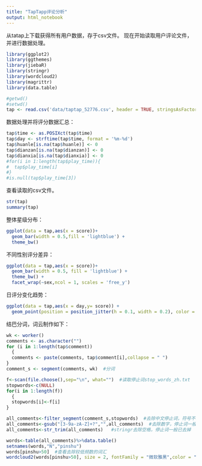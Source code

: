 ---
title: "TapTapp评论分析"
output: html_notebook
---

从tatap上下载获得所有用户数据，存于csv文件。
现在开始读取用户评论文件，并进行数据处理。

```{r packages, include=FALSE}
library(ggplot2)
library(ggthemes)
library(jiebaR)
library(stringr)
library(wordcloud2)
library(magrittr)
library(data.table)
```

```{r, echo=TRUE}
#getwd()
#setwd()
tap <- read.csv('data/taptap_52776.csv', header = TRUE, stringsAsFactors = FALSE)
```
数据处理并将评分数据汇总：

```{r, echo=TRUE}
tap$time <- as.POSIXct(tap$time)
tap$day <- strftime(tap$time, format = '%m-%d')
tap$huanle[is.na(tap$huanle)] <- 0
tap$dianzan[is.na(tap$dianzan)] <- 0
tap$dianxia[is.na(tap$dianxia)] <- 0
#for(i in 1:length(tap$play_time)){
#  tap$play_time[i]
#}
#is.null(tap$play_time[3])

```

查看读取的csv文件。

```{r, echo=TRUE}
str(tap)
summary(tap)
```

整体星级分布：

```{r, echo=TRUE}
ggplot(data = tap,aes(x = score))+
  geom_bar(width = 0.5,fill = 'lightblue') +
  theme_bw() 
```

不同性别评分差异：

```{r, echo=TRUE}
ggplot(data = tap,aes(x = score))+
  geom_bar(width = 0.5, fill = 'lightblue') +
  theme_bw() +
  facet_wrap(~sex,ncol = 1, scales = 'free_y')
```

日评分变化趋势：

```{r, echo=TRUE}
ggplot(data = tap,aes(x = day,y= score)) +
  geom_point(position = position_jitter(h = 0.1, width = 0.2), color = 'blue', alpha=0.2 )
```

结巴分词，词云制作如下：

```{r, echo=FALSE}
wk <- worker()
comments <- as.character("")
for (i in 1:length(tap$comment))
  {
  comments <- paste(comments, tap$comment[i],collapse = " ")
}
comment_s <- segment(comments, wk)  #分词

f<-scan(file.choose(),sep="\n", what="")  #读取停止词stop_words_zh.txt
stopwords<-c(NULL)
for(i in 1:length(f))
  {
  stopwords[i]<-f[i]
}

all_comments<-filter_segment(comment_s,stopwords)  #去除中文停止词，符号不能识别会报错
all_comments<-gsub("[3-9a-zA-Z]+?","",all_comments)  #去除数字，停止词一般已去掉
all_comments<-str_trim(all_comments)   #stringr去除空格，停止词一般已去掉

words<-table(all_comments)%>%data.table()
setnames(words,"N","pinshu")
words[pinshu>50]  #查看去除较低频数的词汇
wordcloud2(words[pinshu>50], size = 2, fontFamily = "微软雅黑",color = "random-light", backgroundColor = "grey")
```
